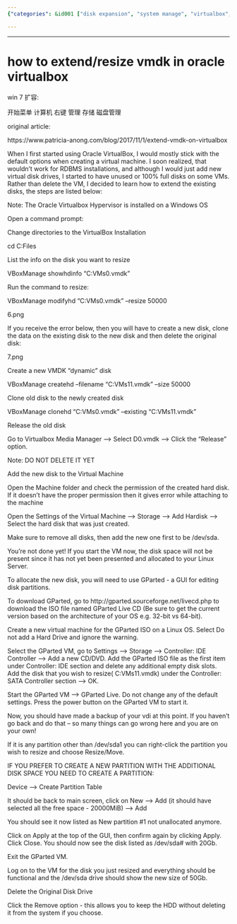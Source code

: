 ```yaml
---
{"categories": &id001 ["disk expansion", "system manage", "virtualbox", "virtualization"], "category": "Virtualization", "date": "2022-07-05 13:56:23", "description": "This article provides a detailed guide on how to resize VMDK files in Oracle VirtualBox on Windows 7 using either command prompt or GParted Live CD. The process involves downloading the GParted ISO, creating a new virtual machine, resizing partitions, and applying changes.", "tags": *id001, "title": "How To Extend Vmdk In Oracle Virtualbox"}

---
```


------

# how to extend/resize vmdk in oracle virtualbox

win 7 扩容:

开始菜单 计算机 右键 管理 存储 磁盘管理

original article:

https://www.patricia-anong.com/blog/2017/11/1/extend-vmdk-on-virtualbox

When I first started using Oracle VirtualBox, I would mostly stick with the default options when creating a virtual machine. I soon realized, that wouldn't work for RDBMS installations, and although I would just add new virtual disk drives, I started to have unused or 100% full disks on some VMs. Rather than delete the VM, I decided to learn how to extend the existing disks, the steps are listed below:

Note: The Oracle Virtualbox Hypervisor is installed on a Windows OS

Open a command prompt:

Change directories to the VirtualBox Installation

cd C:\Program Files\oracle\VirtualBox

List the info on the disk you want to resize

VBoxManage showhdinfo “C:\Users\panong\VirtualBox VMs\CENTOS-6.7\D0.vmdk”

Run the command to resize:

VBoxManage modifyhd “C:\Users\panong\VirtualBox VMs\CENTOS-6.7\D0.vmdk” --resize 50000

6.png

If you receive the error below, then you will have to create a new disk, clone the data on the existing disk to the new disk and then delete the original disk:

7.png

Create a new VMDK “dynamic” disk

VBoxManage createhd –filename “C:\Users\panong\VirtualBox VMs\CENTOS-6.7\D11.vmdk” --size 50000

Clone old disk to the newly created disk

VBoxManage clonehd “C:\Users\panong\VirtualBox VMs\CENTOS-6.7\D0.vmdk” --existing “C:\Users\panong\VirtualBox VMs\CENTOS-6.7\D11.vmdk”

Release the old disk

Go to Virtualbox Media Manager ---> Select D0.vmdk ---> Click the "Release" option.

Note: DO NOT DELETE IT YET

Add the new disk to the Virtual Machine

Open the Machine folder and check the permission of the created hard disk. If it doesn't have the proper permission then it gives error while attaching to the machine

Open the Settings of the Virtual Machine ----> Storage ---> Add Hardisk -----> Select the hard disk that was just created.

Make sure to remove all disks, then add the new one first to be /dev/sda.

You're not done yet! If you start the VM now, the disk space will not be present since it has not yet been presented and allocated to your Linux Server.

To allocate the new disk, you will need to use GParted - a GUI for editing disk partitions.

To download GParted, go to http://gparted.sourceforge.net/livecd.php to download the ISO file named GParted Live CD (Be sure to get the current version based on the architecture of your OS e.g. 32-bit vs 64-bit).

Create a new virtual machine for the GParted ISO on a Linux OS. Select Do not add a Hard Drive and ignore the warning.

Select the GParted VM, go to Settings -----> Storage -----> Controller: IDE Controller -----> Add a new CD/DVD. Add the GParted ISO file as the first item under Controller: IDE section and delete any additional empty disk slots. Add the disk that you wish to resize( C:\Users\panong\VirtualBox VMs\CENTOS-6.7\D11.vmdk) under the Controller: SATA Controller section -----> OK.

Start the GParted VM ----> GParted Live. Do not change any of the default settings. Press the power button on the GParted VM to start it.

Now, you should have made a backup of your vdi at this point. If you haven’t go back and do that – so many things can go wrong here and you are on your own!

If it is any partition other than /dev/sda1 you can right-click the partition you wish to resize and choose Resize/Move.

IF YOU PREFER TO CREATE A NEW PARTITION WITH THE ADDITIONAL DISK SPACE YOU NEED TO CREATE A PARTITION:

Device —-> Create Partition Table

It should be back to main screen, click on New —-> Add (it should have selected all the free space - 20000MiB) —-> Add

You should see it now listed as New partition #1 not unallocated anymore.

Click on Apply at the top of the GUI, then confirm again by clicking Apply. Click Close. You should now see the disk listed as /dev/sda# with 20Gb.

Exit the GParted VM.

Log on to the VM for the disk you just resized and everything should be functional and the /dev/sda drive should show the new size of 50Gb.

Delete the Original Disk Drive

Click the Remove option - this allows you to keep the HDD without deleting it from the system if you choose.

